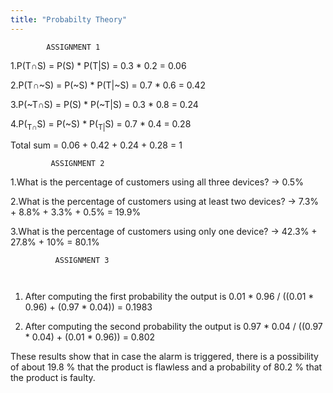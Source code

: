 ```yaml
---
title: "Probabilty Theory"
---
```


::: callout-note
:::

            ASSIGNMENT 1

1.P(T∩S) = P(S) * P(T|S) = 0.3 * 0.2 = 0.06

2.P(T∩~S) = P(~S) * P(T|~S) = 0.7 * 0.6 = 0.42

3.P(~T∩S) = P(S) * P(~T|S) = 0.3 * 0.8 = 0.24

4.P(~T∩~S) = P(~S) * P(~T|~S) = 0.7 * 0.4 = 0.28

Total sum = 0.06 + 0.42 + 0.24 + 0.28 = 1



             ASSIGNMENT 2


1.What is the percentage of customers using all three devices?
-> 0.5%

2.What is the percentage of customers using at least two devices?
-> 7.3% + 8.8% + 3.3% + 0.5% = 19.9%

3.What is the percentage of customers using only one device?
-> 42.3% + 27.8% + 10% = 80.1%



              ASSIGNMENT 3
              
              
1. After computing the first probability the output is 0.01 * 0.96 / ((0.01 * 0.96) + (0.97 * 0.04)) = 0.1983

2. After computing the second probability the output is 0.97 * 0.04 / ((0.97 * 0.04) + (0.01 * 0.96)) = 0.802

These results show that in case the alarm is triggered, there is a possibility of about 19.8 % that the product is flawless and a probability of 80.2 % that the product is faulty.



